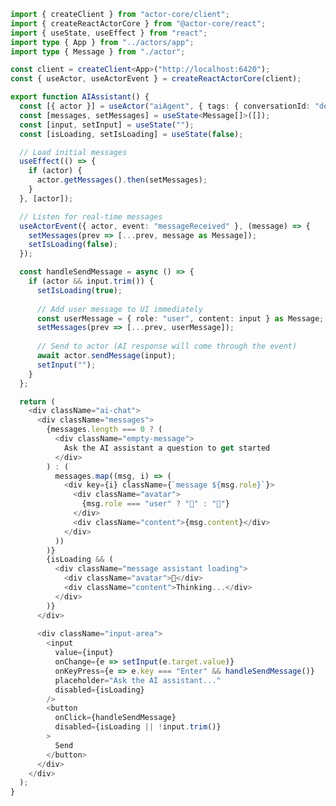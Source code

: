 ```typescript
import { createClient } from "actor-core/client";
import { createReactActorCore } from "@actor-core/react";
import { useState, useEffect } from "react";
import type { App } from "../actors/app";
import type { Message } from "./actor";

const client = createClient<App>("http://localhost:6420");
const { useActor, useActorEvent } = createReactActorCore(client);

export function AIAssistant() {
  const [{ actor }] = useActor("aiAgent", { tags: { conversationId: "default" } });
  const [messages, setMessages] = useState<Message[]>([]);
  const [input, setInput] = useState("");
  const [isLoading, setIsLoading] = useState(false);

  // Load initial messages
  useEffect(() => {
    if (actor) {
      actor.getMessages().then(setMessages);
    }
  }, [actor]);

  // Listen for real-time messages
  useActorEvent({ actor, event: "messageReceived" }, (message) => {
    setMessages(prev => [...prev, message as Message]);
    setIsLoading(false);
  });

  const handleSendMessage = async () => {
    if (actor && input.trim()) {
      setIsLoading(true);
      
      // Add user message to UI immediately
      const userMessage = { role: "user", content: input } as Message;
      setMessages(prev => [...prev, userMessage]);
      
      // Send to actor (AI response will come through the event)
      await actor.sendMessage(input);
      setInput("");
    }
  };

  return (
    <div className="ai-chat">
      <div className="messages">
        {messages.length === 0 ? (
          <div className="empty-message">
            Ask the AI assistant a question to get started
          </div>
        ) : (
          messages.map((msg, i) => (
            <div key={i} className={`message ${msg.role}`}>
              <div className="avatar">
                {msg.role === "user" ? "👤" : "🤖"}
              </div>
              <div className="content">{msg.content}</div>
            </div>
          ))
        )}
        {isLoading && (
          <div className="message assistant loading">
            <div className="avatar">🤖</div>
            <div className="content">Thinking...</div>
          </div>
        )}
      </div>
      
      <div className="input-area">
        <input
          value={input}
          onChange={e => setInput(e.target.value)}
          onKeyPress={e => e.key === "Enter" && handleSendMessage()}
          placeholder="Ask the AI assistant..."
          disabled={isLoading}
        />
        <button 
          onClick={handleSendMessage}
          disabled={isLoading || !input.trim()}
        >
          Send
        </button>
      </div>
    </div>
  );
}
```